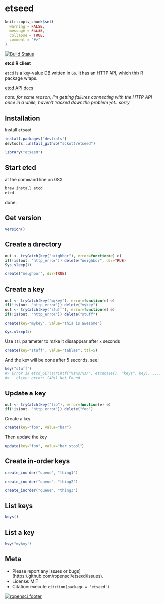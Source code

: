 etseed
========

```r
knitr::opts_chunk$set(
  warning = FALSE,
  message = FALSE,
  collapse = TRUE,
  comment = "#>"
)
```

[![Build Status](https://api.travis-ci.org/ropensci/etseed.png)](https://travis-ci.org/ropensci/etseed)

__etcd R client__

`etcd` is a key-value DB written in `Go`. It has an HTTP API, which this R package wraps. 

[etcd API docs](https://github.com/coreos/etcd/blob/master/Documentation/api.md)

_note: for some reason, I'm getting failures connecting with the HTTP API once in a while, haven't tracked down the problem yet...sorry_ 

## Installation

Install `etseed`

```r
install.packages("devtools")
devtools::install_github("sckott/etseed")
```

```r
library("etseed")
```

## Start etcd

at the command line on OSX

```sh
brew install etcd
etcd
```

done.

## Get version

```r
version()
```

## Create a directory

```r
out <- tryCatch(key("neighbor"), error=function(e) e)
if(!is(out, "http_error")) delete("neighbor", dir=TRUE)
Sys.sleep(3)
```

```r
create("neighbor", dir=TRUE)
```

## Create a key

```r
out <- tryCatch(key("mykey"), error=function(e) e)
if(!is(out, "http_error")) delete("mykey")
out <- tryCatch(key("stuff"), error=function(e) e)
if(!is(out, "http_error")) delete("stuff")
```

```r
create(key="mykey", value="this is awesome")
```

```r
Sys.sleep(3)
```

Use `ttl` parameter to make it dissappear after `x` seconds

```r
create(key="stuff", value="tables", ttl=5)
```

And the key will be gone after 5 seconds, see:

```r
key("stuff")
#> Error in etcd_GET(sprintf("%s%s/%s/", etcdbase(), "keys", key), ...) : 
#>   client error: (404) Not Found 
```

## Update a key

```r
out <- tryCatch(key("foo"), error=function(e) e)
if(!is(out, "http_error")) delete("foo")
```

Create a key

```r
create(key="foo", value="bar")
```

Then update the key

```r
update(key="foo", value="bar stool")
```

## Create in-order keys

```r
create_inorder("queue", "thing1")
```

```r
create_inorder("queue", "thing2")
```

```r
create_inorder("queue", "thing3")
```

## List keys

```r
keys()
```

## List a key

```r
key("mykey")
```

## Meta

* Please report any issues or bugs](https://github.com/ropensci/etseed/issues).
* License: MIT
* Citation: execute `citation(package = 'etseed')`

[![ropensci_footer](http://ropensci.org/public_images/github_footer.png)](http://ropensci.org)
